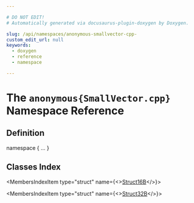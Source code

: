 ```yaml
---

# DO NOT EDIT!
# Automatically generated via docusaurus-plugin-doxygen by Doxygen.

slug: /api/namespaces/anonymous-smallvector-cpp-
custom_edit_url: null
keywords:
  - doxygen
  - reference
  - namespace

---
```





# The `anonymous{SmallVector.cpp}` Namespace Reference

<DoxygenPage pluginConfig={pluginConfig}>



## Definition

<CodeBlock>namespace &#123; ... &#125;</CodeBlock>

## Classes Index

<MembersIndex>

<MembersIndexItem
  type="struct"
  name={<><a href="/docs/api/structs/anonymous-namespace-smallvector-cpp-/struct16b">Struct16B</a></>}>
</MembersIndexItem>

<MembersIndexItem
  type="struct"
  name={<><a href="/docs/api/structs/anonymous-namespace-smallvector-cpp-/struct32b">Struct32B</a></>}>
</MembersIndexItem>

</MembersIndex>


</DoxygenPage>
